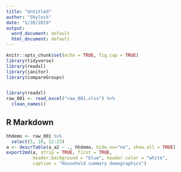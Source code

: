 ```yaml
---
title: "Untitled"
author: "Shylock"
date: "5/20/2019"
output:
  word_document: default
  html_document: default
---
```


```r
knitr::opts_chunk$set(echo = TRUE, fig.cap = TRUE)
library(tidyverse)
library(readxl)
library(janitor)
library(compareGroups)


library(readxl)
raw_001 <- read_excel("raw_001.xlsx") %>% 
  clean_names()
```
## R Markdown


```r
hhdemo <- raw_001 %>% 
  select(5, 10, 12:23)
a <- descrTable(a_a2 ~ ., hhdemo, hide.no="no", show.all = TRUE)
export2md(a, strip = TRUE, first = TRUE, 
          header.background = "blue", header.color = "white", 
          caption = "Household summary demographics")


```